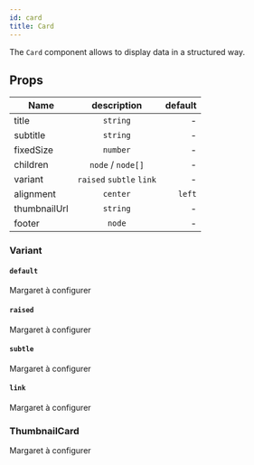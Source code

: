 ```yaml
---
id: card
title: Card
---
```


The `Card` component allows to display data in a structured way.

## Props

| Name         |       description        | default |
| ------------ | :----------------------: | ------: |
| title        |         `string`         |       - |
| subtitle     |         `string`         |       - |
| fixedSize    |         `number`         |       - |
| children     |    `node` / `node[]`     |       - |
| variant      | `raised` `subtle` `link` |       - |
| alignment    |         `center`         |  `left` |
| thumbnailUrl |         `string`         |       - |
| footer       |          `node`          |       - |

### Variant

#### `default`


<div
  style={{
    border: '1px solid #dedede',
    padding: '10px',
    marginBottom: '20px',
  }}
>
  Margaret à configurer
</div>

#### `raised`

<div
  style={{
    border: '1px solid #dedede',
    padding: '10px',
    marginBottom: '20px',
  }}
>
  Margaret à configurer
</div>

#### `subtle`

<div
  style={{
    border: '1px solid #dedede',
    padding: '10px',
    marginBottom: '20px',
  }}
>
  Margaret à configurer
</div>

#### `link`

<div
  style={{
    border: '1px solid #dedede',
    padding: '10px',
    marginBottom: '20px',
  }}
>
  Margaret à configurer
</div>

### ThumbnailCard

<div
  style={{
    border: '1px solid #dedede',
    padding: '10px',
    marginBottom: '20px',
  }}
>
  Margaret à configurer
</div>
